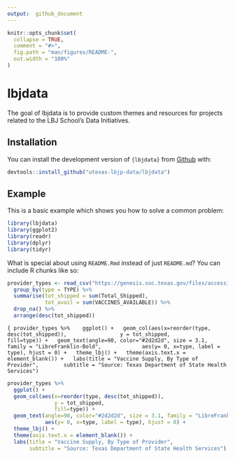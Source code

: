 ```yaml
---
output:  github_document
---
```


<!-- README.md is generated from README.Rmd. Please edit that file -->

```r
knitr::opts_chunk$set(
  collapse = TRUE,
  comment = "#>",
  fig.path = "man/figures/README-",
  out.width = "100%"
)
```

# lbjdata

<!-- badges: start -->
<!-- badges: end -->

The goal of lbjdata is to provide custom themes and resources for projects related to the LBJ School's Data Initiatives.

## Installation

You can install the development version of `{lbjdata}` from [Github](https://github.com/utexas-lbjp-data/lbjdata) with:

``` r
devtools::install_github("utexas-lbjp-data/lbjdata")
```

## Example

This is a basic example which shows you how to solve a common problem:

```r
library(lbjdata)
library(ggplot2)
library(readr)
library(dplyr)
library(tidyr)
```

What is special about using `README.Rmd` instead of just `README.md`? You can include R chunks like so:

```r
provider_types <- read_csv("https://genesis.soc.texas.gov/files/accessibility/vaccineprovideraccessibilitydata.csv") %>% 
  group_by(type = TYPE) %>% 
  summarise(tot_shipped = sum(Total_Shipped),
            tot_avail = sum(VACCINES_AVAILABLE)) %>% 
  drop_na() %>% 
  arrange(desc(tot_shipped))
```

```{
provider_types %>% 
  ggplot() +
  geom_col(aes(x=reorder(type, desc(tot_shipped)), 
               y = tot_shipped, 
               fill=type)) +
  geom_text(angle=90, color="#2d2d2d", size = 3.1, family = "LibreFranklin-Bold",
            aes(y= 0, x=type, label = type), hjust = 0) +
  theme_lbj() +
  theme(axis.text.x = element_blank()) +
  labs(title = "Vaccine Supply, By Type of Provider",
       subtitle = "Source: Texas Department of State Health Services")
```

```r
provider_types %>%
  ggplot() +
  geom_col(aes(x=reorder(type, desc(tot_shipped)),
               y = tot_shipped,
               fill=type)) +
  geom_text(angle=90, color="#2d2d2d", size = 3.1, family = "LibreFranklin-Bold",
            aes(y= 0, x=type, label = type), hjust = 0) +
  theme_lbj() +
  theme(axis.text.x = element_blank()) +
  labs(title = "Vaccine Supply, By Type of Provider",
       subtitle = "Source: Texas Department of State Health Services")
```

